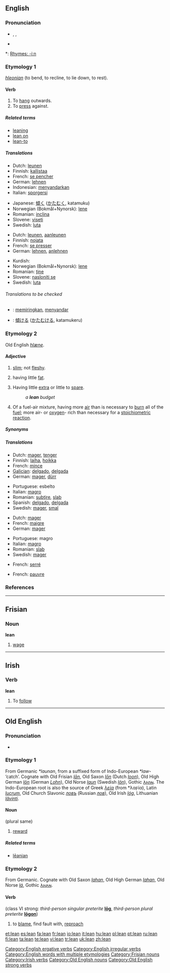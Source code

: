 {{wikipedia|dab=lean}}
==English==

===Pronunciation===
* {{enPR|lēn}}, {{IPA|/liːn/}}, {{SAMPA|/li:n/}}
* {{audio|en-us-lean.ogg|Audio (US)}}

*: [[Rhymes:English:-iːn|Rhymes: -iːn]]

===Etymology 1===
{{OE.}} ''[[hleonian]]'' (to bend, to recline, to lie down, to rest).

====Verb====
{{en-verb|leans|leaning|'''[[leant]]''' ''or'' '''[[leaned]]'''}}

# To [[hang]] outwards.
# To [[press]] against.

=====Related terms=====
* [[leaning]]
* [[lean on]]
* [[lean-to]]

=====Translations=====
{{trans-top|to hang outwards}}
* Dutch: [[leunen]]
* Finnish: [[kallistaa]]
* French: [[pencher|se pencher]]
* German: [[lehnen]]
* Indonesian: [[sandar|menyandarkan]]
* Italian: [[sporgersi]]
{{trans-mid}}
* Japanese: [[傾く]] ([[かたむく]], katamuku)
* Norwegian (Bokmål+Nynorsk): [[lene]]
* Romanian: [[inclina]]
* Slovene: [[viseti]]
* Swedish: [[luta#Swedish|luta]]
{{trans-bottom}}

{{trans-top|to press against}}
* Dutch: [[leunen]], [[aanleunen]]
* Finnish: [[nojata]]
* French: [[presser|se presser]]
* German: [[lehnen]], [[anlehnen]]
{{trans-mid}}
* Kurdish: {{KUchar|[[پاڵدانه‌وه‌]]}}
* Norwegian (Bokmål+Nynorsk): [[lene]]
* Romanian: [[ţine]]
* Slovene: [[nasloniti se]]
* Swedish: [[luta#Swedish|luta]]
{{trans-bottom}}

======Translations to be checked======
{{checktrans}}

* {{ttbc|Indonesian}}: [[miring|memiringkan]], [[sandar|menyandar]]
* {{ttbc|Japanese}}: [[傾ける]] ([[かたむける]], katamukeru)

===Etymology 2===
Old English ''[[hlæne]]''.

====Adjective====
{{en-adj|lean|er}}

# {{context|of a person}} [[slim]]; not [[fleshy]].
# {{context|of meat}} having little [[fat]].
# Having little [[extra]] or little to [[spare]].
#: ''a '''lean''' budget''
# Of a fuel-air mixture, having more [[air]] than is necessary to [[burn]] all of the [[fuel]]; more air- or [[oxygen]]- rich than necessary for a [[stoichiometric]] [[reaction]].

=====Synonyms=====
{{saurus|thin|skinny}}

=====Translations=====
{{trans-top|being slim and muscular}}
* Dutch: [[mager]], [[tenger]]
* Finnish: [[laiha]], [[hoikka]]
* French: [[mince]]
* [[Galician]]: [[delgado]], [[delgada]]
* German: [[mager]], [[dürr]]
{{trans-mid}}
* Portuguese: esbelto
* Italian: [[magro]]
* Romanian: [[subţire]], [[slab]]
* Spanish: [[delgado]], [[delgada]]
* Swedish: [[mager#Swedish|mager]], [[smal#Swedish|smal]]
{{trans-bottom}}

{{trans-top|of meat, having little fat}}
* Dutch: [[mager]]
* French: [[maigre]]
* German: [[mager]]
{{trans-mid}}
* Portuguese: magro
* Italian: [[magro]]
* Romanian: [[slab]]
* Swedish: [[mager#Swedish|mager]]
{{trans-bottom}}

{{trans-top|having little extra or little to spare}}
* French: [[serré]]
{{trans-mid}}
{{trans-bottom}}

{{trans-top|having more air than necessary to burn all the fuel}}
* French: [[pauvre]]
{{trans-mid}}
{{trans-bottom}}

===References===
{{R:Century 1911}}
{{R:Webster 1913}}

[[Category:English ergative verbs]]
[[Category:English irregular verbs]]
[[Category:English words with multiple etymologies]]

----

==Frisian==

===Noun===
'''lean'''

# [[wage]]

[[Category:Frisian nouns]]

----

==Irish==

===Verb===
'''lean'''

# To [[follow]]

[[Category:Irish verbs]]

----

==Old English==

===Pronunciation===
* {{IPA|/ˈlæːɑn/}}

===Etymology 1===
From Germanic ''*launan'', from a suffixed form of Indo-European ''*law-'' ‘catch’. Cognate with Old Frisian ''[[lan|lān]]'', Old Saxon ''[[lon|lōn]]'' (Dutch ''[[loon#Dutch|loon]]''), Old High German ''[[lon|lōn]]'' (German ''[[Lohn]]''), Old Norse ''[[laun]]'' (Swedish ''[[lön]]''), Gothic [[𐌻𐌰𐌿𐌽]]. The Indo-European root is also the source of Greek ''[[λεία]]'' (from *λαϝία), Latin ''[[lucrum]]'', Old Church Slavonic ''[[ловъ]]'' (Russian ''[[лов]]''), Old Irish ''[[lóg]]'', Lithuanian ''[[lãvinti]]''.

====Noun====
{{Latinx|'''lēan'''}} {{n}} (plural same)

# [[reward]]

=====Related terms=====
* [[leanian|lēanian]]

===Etymology 2===
From Germanic.  Cognate with Old Saxon ''[[lahan]]'', Old High German ''[[lahan]]'', Old Norse ''[[lá]]'', Gothic [[𐌻𐌰𐌹𐌰𐌽]].

====Verb====
{{Latinx|'''lēan'''}} (class VI strong: ''third-person singular preterite'' '''[[log#Old English|lōg]]''', ''third-person plural preterite'' '''[[logon|lōgon]]''')

# {{transitive}} to [[blame]], find fault with, [[reproach]]

[[Category:Old English nouns]]
[[Category:Old English strong verbs]]

[[et:lean]]
[[es:lean]]
[[fa:lean]]
[[fr:lean]]
[[io:lean]]
[[it:lean]]
[[hu:lean]]
[[pl:lean]]
[[pt:lean]]
[[ru:lean]]
[[fi:lean]]
[[ta:lean]]
[[te:lean]]
[[vi:lean]]
[[tr:lean]]
[[uk:lean]]
[[zh:lean]]